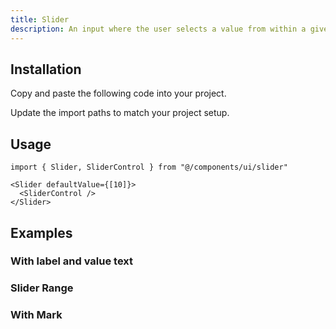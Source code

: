 ```yaml
---
title: Slider
description: An input where the user selects a value from within a given range.
---
```


<ComponentPreview name="slider" />

## Installation

<ComponentInstall>

<Fragment slot="manual">

<Steps>

<Step>Copy and paste the following code into your project.</Step>

<ComponentSource path="registry/default/ui/slider.tsx" />

<Step>Update the import paths to match your project setup.</Step>

</Steps>

</Fragment>

</ComponentInstall>

## Usage

```tsx
import { Slider, SliderControl } from "@/components/ui/slider"
```

```tsx
<Slider defaultValue={[10]}>
  <SliderControl />
</Slider>
```

## Examples

### With label and value text

<ComponentPreview name="slider-with-label-value" />

### Slider Range

<ComponentPreview name="slider-range" />

### With Mark

<ComponentPreview name="slider-mark" />
